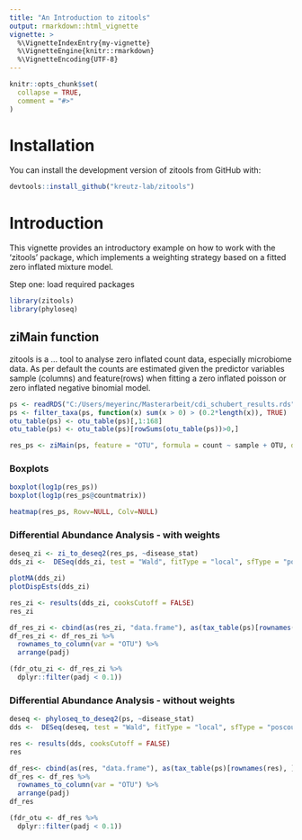 ```yaml
---
title: "An Introduction to zitools"
output: rmarkdown::html_vignette
vignette: >
  %\VignetteIndexEntry{my-vignette}
  %\VignetteEngine{knitr::rmarkdown}
  %\VignetteEncoding{UTF-8}
---
```


```r
knitr::opts_chunk$set(
  collapse = TRUE,
  comment = "#>"
)
```

# Installation

You can install the development version of zitools from GitHub with:

```r
devtools::install_github("kreutz-lab/zitools")
```

# Introduction

This vignette provides an introductory example on how to work with the 'zitools' package, which implements a weighting strategy based on a fitted zero inflated mixture model.

Step one: load required packages

```r
library(zitools)
library(phyloseq)
```

## ziMain function

zitools is a ... tool to analyse zero inflated count data, especially microbiome data. As per default the counts are estimated given the predictor variables sample (columns) and feature(rows) when fitting a zero inflated poisson or zero inflated negative binomial model.

```r
ps <- readRDS("C:/Users/meyerinc/Masterarbeit/cdi_schubert_results.rds")
ps <- filter_taxa(ps, function(x) sum(x > 0) > (0.2*length(x)), TRUE)
otu_table(ps) <- otu_table(ps)[,1:168]
otu_table(ps) <- otu_table(ps)[rowSums(otu_table(ps))>0,]

res_ps <- ziMain(ps, feature = "OTU", formula = count ~ sample + OTU, dist = "negbin", link = "logit", zeroRows.rm = TRUE)

```

### Boxplots

```r
boxplot(log1p(res_ps))
boxplot(log1p(res_ps@countmatrix))

heatmap(res_ps, Rowv=NULL, Colv=NULL)
```

### Differential Abundance Analysis - with weights

```r
deseq_zi <- zi_to_deseq2(res_ps, ~disease_stat)
dds_zi <-  DESeq(dds_zi, test = "Wald", fitType = "local", sfType = "poscounts")

plotMA(dds_zi)
plotDispEsts(dds_zi)

res_zi <- results(dds_zi, cooksCutoff = FALSE)
res_zi

df_res_zi <- cbind(as(res_zi, "data.frame"), as(tax_table(ps)[rownames(res_zi), ], "matrix"))
df_res_zi <- df_res_zi %>%
  rownames_to_column(var = "OTU") %>%
  arrange(padj)

(fdr_otu_zi <- df_res_zi %>%
  dplyr::filter(padj < 0.1)) 
```

### Differential Abundance Analysis - without weights

```r
deseq <- phyloseq_to_deseq2(ps, ~disease_stat)
dds <-  DESeq(deseq, test = "Wald", fitType = "local", sfType = "poscounts")

res <- results(dds, cooksCutoff = FALSE)
res

df_res<- cbind(as(res, "data.frame"), as(tax_table(ps)[rownames(res), ], "matrix"))
df_res <- df_res %>%
  rownames_to_column(var = "OTU") %>%
  arrange(padj)
df_res

(fdr_otu <- df_res %>%
  dplyr::filter(padj < 0.1)) 
```
